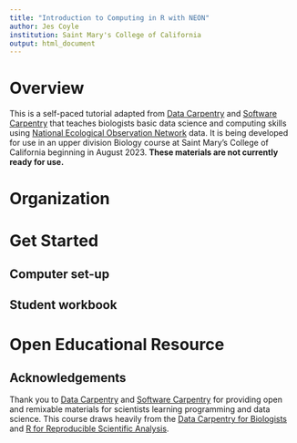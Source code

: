 ```yaml
---
title: "Introduction to Computing in R with NEON"
author: Jes Coyle
institution: Saint Mary's College of California
output: html_document
---
```


# Overview
This is a self-paced tutorial adapted from [Data Carpentry](http://datacarpentry.org/) and [Software Carpentry](http://software-carpentry.org/) that teaches biologists basic data science and computing skills using  [National Ecological Observation Network](http://neonscience.org) data. It is being developed for use in an upper division Biology course at Saint Mary's College of California beginning in August 2023. **These materials are not currently ready for use.**

# Organization


# Get Started

## Computer set-up

## Student workbook



# Open Educational Resource


## Acknowledgements
Thank you to [Data Carpentry](http://datacarpentry.org/) and [Software Carpentry](http://software-carpentry.org/) for providing open and remixable materials for scientists learning programming and data science. This course draws heavily from the [Data Carpentry for Biologists](https://datacarpentry.org/semester-biology/) and [R for Reproducible Scientific Analysis](https://swcarpentry.github.io/r-novice-gapminder/).
